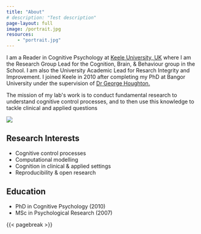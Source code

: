 ```yaml
---
title: "About"
# description: "Test description"
page-layout: full
image: /portrait.jpg
resources:
    - "portrait.jpg"
---
```


<!-- based on https://ddimmery.com/ -->

::: {.column-page-inset}
::: {.column-page-inset-left}
I am a Reader in Cognitive Psychology at [Keele University, UK](https://www.keele.ac.uk/psychology/) where I am the Research Group Lead for the Cognition, Brain, & Behaviour group in the School. I am also the University Academic Lead for Resarch Integrity and Improvement. I joined Keele in 2010 after completing my PhD at Bangor University under the supervision of [Dr George Houghton.](https://www.bangor.ac.uk/psychology/people/profiles/george_houghton.php.en)

The mission of my lab\'s work is to conduct fundamental research to understand cognitive control processes, and to then use this knowledge to tackle clinical and applied questions
:::



<div class="column-margin column-container">
![](portrait.jpeg){.rounded}
</div>
:::


::: {.grid}

::: {.g-col-6}

## <i class="fas fa-flask"></i> Research Interests
* Cognitive control processes
* Computational modelling
* Cognition in clinical & applied settings
* Reproducibility & open research
:::
  
::: {.g-col-6}

## <i class="fas fa-book"></i> Education

* PhD in Cognitive Psychology (2010)
* MSc in Psychological Research (2007)

:::
  
:::  





{{< pagebreak >}}

::: {.column-page-inset .text-center}
```{=html}

<a class="btn btn-outline-dark", href="https://scholar.google.com/citations?user=ylTSIMMAAAAJ&hl=en/"><i class="fas fa-graduation-cap"></i></a>

<a class="btn btn-outline-dark", href="https://github.com/JimGrange"><i class="fab fa-github"></i></a>

<a class="btn btn-outline-dark", href="https://twitter.com/JimGrange"><i class="fab fa-twitter"></i></a>

<a class="btn btn-outline-dark", href="mailto:grange.jim@gmail.com"><i class="far fa-envelope"></i></a>

```
:::
